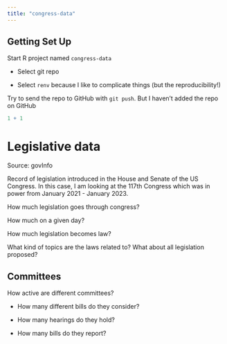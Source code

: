 ```yaml
---
title: "congress-data"
---
```


## Getting Set Up

Start R project named `congress-data`

-   Select git repo

-   Select `renv` because I like to complicate things (but the reproducibility!)

Try to send the repo to GitHub with `git push`. But I haven't added the repo on GitHub

```r
1 + 1
```

# Legislative data

Source: govInfo

Record of legislation introduced in the House and Senate of the US Congress. In this case, I am looking at the 117th Congress which was in power from January 2021 - January 2023.

How much legislation goes through congress?

How much on a given day?

How much legislation becomes law?

What kind of topics are the laws related to? What about all legislation proposed?

## Committees

How active are different committees?

-   How many different bills do they consider?

-   How many hearings do they hold?

-   How many bills do they report?
